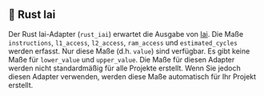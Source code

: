 ## 🦀 Rust Iai

Der Rust Iai-Adapter (`rust_iai`) erwartet die Ausgabe von [Iai](https://github.com/bheisler/iai).
Die Maße `instructions`, `l1_access`, `l2_access`, `ram_access` und `estimated_cycles` werden erfasst.
Nur diese Maße (d.h. `value`) sind verfügbar. Es gibt keine Maße für `lower_value` und `upper_value`.
Die Maße für diesen Adapter werden nicht standardmäßig für alle Projekte erstellt.
Wenn Sie jedoch diesen Adapter verwenden, werden diese Maße automatisch für Ihr Projekt erstellt.